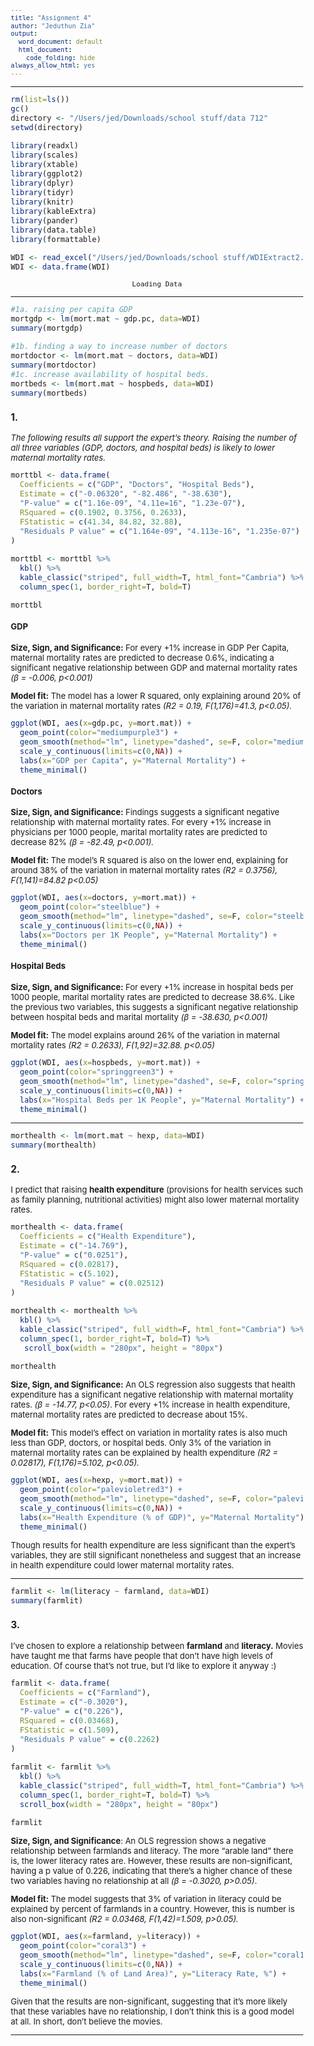 ```yaml
---
title: "Assignment 4"
author: "Jeduthun Zia"
output:
  word_document: default
  html_document:
    code_folding: hide
always_allow_html: yes
---
```


<style type="text/css">

body, td {
   font-size: 13px;
}
code.r{
  font-size: 12px;
}
pre {
  font-size: 12px
}

</style>

***
```r
rm(list=ls())
gc()
directory <- "/Users/jed/Downloads/school stuff/data 712"
setwd(directory)

library(readxl)
library(scales)
library(xtable)
library(ggplot2)
library(dplyr)
library(tidyr)
library(knitr)
library(kableExtra)
library(pander)
library(data.table)
library(formattable)

WDI <- read_excel("/Users/jed/Downloads/school stuff/WDIExtract2.xlsx", sheet="Data")
WDI <- data.frame(WDI)
```
<p style="text-align: center;">
`Loading Data`
</p>
***
```r
#1a. raising per capita GDP
mortgdp <- lm(mort.mat ~ gdp.pc, data=WDI)
summary(mortgdp)

#1b. finding a way to increase number of doctors
mortdoctor <- lm(mort.mat ~ doctors, data=WDI)
summary(mortdoctor)
#1c. increase availability of hospital beds.
mortbeds <- lm(mort.mat ~ hospbeds, data=WDI)
summary(mortbeds)

```

### **1.**

*The following results all support the expert's theory. Raising the number of all three variables (GDP, doctors, and hospital beds) is likely to lower maternal mortality rates.*

```r
morttbl <- data.frame(
  Coefficients = c("GDP", "Doctors", "Hospital Beds"),
  Estimate = c("-0.06320", "-82.486", "-38.630"),
  "P-value" = c("1.16e-09", "4.11e=16", "1.23e-07"),
  RSquared = c(0.1902, 0.3756, 0.2633),
  FStatistic = c(41.34, 84.82, 32.88),
  "Residuals P value" = c("1.164e-09", "4.113e-16", "1.235e-07")
)

morttbl <- morttbl %>%
  kbl() %>% 
  kable_classic("striped", full_width=T, html_font="Cambria") %>%
  column_spec(1, border_right=T, bold=T)

morttbl
```

<div class = "row">
<div class = "col-md-4">
#### **GDP**

**Size, Sign, and Significance:** For every +1% increase in GDP Per Capita, maternal mortality rates are predicted to decrease 0.6%, indicating a significant negative relationship between GDP and maternal mortality rates *(β = -0.006, p<0.001)*

**Model fit:** The model has a lower R squared, only explaining around 20% of the variation in maternal mortality rates *(R2 = 0.19, F(1,176)=41.3, p<0.05).*

```r
ggplot(WDI, aes(x=gdp.pc, y=mort.mat)) +
  geom_point(color="mediumpurple3") + 
  geom_smooth(method="lm", linetype="dashed", se=F, color="mediumpurple1") +
  scale_y_continuous(limits=c(0,NA)) +
  labs(x="GDP per Capita", y="Maternal Mortality") +
  theme_minimal()
```
</div>

<div class = "col-md-4">
#### **Doctors**

**Size, Sign, and Significance:** Findings suggests a significant negative relationship with maternal mortality rates. For every +1% increase in physicians per 1000 people, marital mortality rates are predicted to decrease 82% *(β = -82.49, p<0.001).*

**Model fit:** The model's R squared is also on the lower end, explaining for around 38% of the variation in maternal mortality rates *(R2 = 0.3756), F(1,141)=84.82 p<0.05)*

```r
ggplot(WDI, aes(x=doctors, y=mort.mat)) +
  geom_point(color="steelblue") + 
  geom_smooth(method="lm", linetype="dashed", se=F, color="steelblue2") +
  scale_y_continuous(limits=c(0,NA)) +
  labs(x="Doctors per 1K People", y="Maternal Mortality") +
  theme_minimal()

```
</div>

<div class = "col-md-4">
#### **Hospital Beds**
**Size, Sign, and Significance:** For every +1% increase in hospital beds per 1000 people, marital mortality rates are predicted to decrease 38.6%. Like the previous two variables, this suggests a significant negative relationship between hospital beds and marital mortality *(β = -38.630, p<0.001)*

**Model fit:** The model explains around 26% of the variation in maternal mortality rates *(R2 = 0.2633), F(1,92)=32.88. p<0.05)*


```r
ggplot(WDI, aes(x=hospbeds, y=mort.mat)) +
  geom_point(color="springgreen3") + 
  geom_smooth(method="lm", linetype="dashed", se=F, color="springgreen") +
  scale_y_continuous(limits=c(0,NA)) +
  labs(x="Hospital Beds per 1K People", y="Maternal Mortality") +
  theme_minimal()
```
</div>
</div>
***

```r
morthealth <- lm(mort.mat ~ hexp, data=WDI)
summary(morthealth)
```


### **2.**
<div class = "row">
<div class = "col-md-4">
I predict that raising **health expenditure** (provisions for health services such as family planning, nutritional activities) might also lower maternal mortality rates.

```r

morthealth <- data.frame(
  Coefficients = c("Health Expenditure"),
  Estimate = c("-14.769"),
  "P-value" = c("0.0251"),
  RSquared = c(0.02817),
  FStatistic = c(5.102),
  "Residuals P value" = c(0.02512)
)

morthealth <- morthealth %>%
  kbl() %>% 
  kable_classic("striped", full_width=F, html_font="Cambria") %>%
  column_spec(1, border_right=T, bold=T) %>%
   scroll_box(width = "280px", height = "80px")

morthealth
```
</div>
<div class = "col-md-4">
**Size, Sign, and Significance:** An OLS regression also suggests that health expenditure has a significant negative relationship with maternal mortality rates. *(β = -14.77, p<0.05)*. For every +1% increase in health expenditure, maternal mortality rates are predicted to decrease about 15%. 

**Model fit:** This model's effect on variation in mortality rates is also much less than GDP, doctors, or hospital beds. Only 3% of the variation in maternal mortality rates can be explained by health expenditure *(R2 = 0.02817), F(1,176)=5.102, p<0.05).*

</div>
<div class = "col-md-4">
```r
ggplot(WDI, aes(x=hexp, y=mort.mat)) +
  geom_point(color="palevioletred3") + 
  geom_smooth(method="lm", linetype="dashed", se=F, color="palevioletred1") +
  scale_y_continuous(limits=c(0,NA)) +
  labs(x="Health Expenditure (% of GDP)", y="Maternal Mortality") +
  theme_minimal()
```
</div>
</div>
Though results for health expenditure are less significant than the expert's variables, they are still significant nonetheless and suggest that an increase in health expenditure could lower maternal mortality rates.

***

```r
farmlit <- lm(literacy ~ farmland, data=WDI)
summary(farmlit)
```

### **3.**
<div class = "row">
<div class = "col-md-4">
I've chosen to explore a relationship between **farmland** and **literacy.** Movies have taught me that farms have people that don't have high levels of education. Of course that's not true, but I'd like to explore it anyway :)

```r
farmlit <- data.frame(
  Coefficients = c("Farmland"),
  Estimate = c("-0.3020"),
  "P-value" = c("0.226"),
  RSquared = c(0.03468),
  FStatistic = c(1.509),
  "Residuals P value" = c(0.2262)
)

farmlit <- farmlit %>%
  kbl() %>% 
  kable_classic("striped", full_width=T, html_font="Cambria") %>%
  column_spec(1, border_right=T, bold=T) %>%
  scroll_box(width = "280px", height = "80px")

farmlit
```
</div>

<div class = "col-md-4">
**Size, Sign, and Significance**: An OLS regression shows a negative
relationship between farmlands and literacy. The more "arable land" there is, the lower literacy rates are. However, these results are non-significant, having a p value of 0.226, indicating that there's a higher chance of these two variables having no relationship at all *(β = -0.3020, p>0.05)*.

**Model fit:** The model suggests that 3% of variation in literacy could be explained by percent of farmlands in a country. However, this is number is also non-significant *(R2 = 0.03468, F(1,42)=1.509, p>0.05). *

</div>

<div class = "col-md-4">
```r
ggplot(WDI, aes(x=farmland, y=literacy)) +
  geom_point(color="coral3") + 
  geom_smooth(method="lm", linetype="dashed", se=F, color="coral1") +
  scale_y_continuous(limits=c(0,NA)) +
  labs(x="Farmland (% of Land Area)", y="Literacy Rate, %") +
  theme_minimal()

```
</div>
</div>

Given that the results are non-significant, suggesting that it's more likely that these variables have no relationship, I don't think this is a good model at all. In short, don't believe the movies.

***